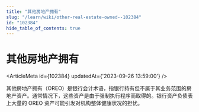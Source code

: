 ```yaml
---
title: "其他房地产拥有"
slug: "/learn/wiki/other-real-estate-owned--102384"
id: "102384"
hide_table_of_contents: true
---
```



# 其他房地产拥有

<ArticleMeta id={102384} updatedAt={'2023-09-26 13:59:00'} />
<div className='border-solid border-b border-t-0 my-4 border-[var(--ifm-color-gray-300)]' />

其他房地产拥有（OREO）是银行会计术语，指银行持有但不属于其业务范围的房地产资产。通常情况下，这些资产是由于强制执行程序而取得的。银行资产负债表上大量的 OREO 资产可能引发对机构整体健康状况的担忧。
